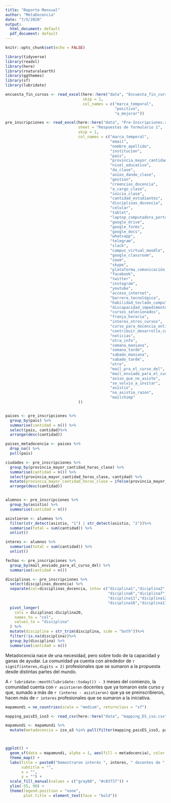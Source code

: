 ```yaml
---
title: "Reporte Mensual"
author: "MetaDocencia"
date: "7/5/2020"
output:
  html_document: default
  pdf_document: default
---
```


```r
knitr::opts_chunk$set(echo = FALSE)

library(tidyverse)
library(readxl)
library(here)
library(rnaturalearth)
library(ggthemes)
library(sf)
library(lubridate)

encuesta_fin_cursos <- read_excel(here::here("data", "Encuesta_fin_cursos.xlsx"),
                                  skip = 1,
                                  col_names = c("marca_temporal",
                                                "positivo",
                                                "a_mejorar"))

pre_inscripciones <- read_excel(here::here("data", "Pre-Inscripciones.xlsx"), 
                                sheet = "Respuestas de formulario 1", 
                                skip = 1,
                                col_names = c("marca_temporal",
                                              "email",
                                              "nombre_apellido",
                                              "institucion",
                                              "pais",
                                              "provincia_mayor_cantidad_horas_clase",
                                              "nivel_educativo",
                                              "da_clase",
                                              "anios_dando_clase",
                                              "gestion",
                                              "creencias_docencia",
                                              "a_cargo_clase",
                                              "inicio_clase",
                                              "cantidad_estudiantes",
                                              "disciplinas_docencia",
                                              "celular",
                                              "tablet",
                                              "laptop_computadora_portatil",
                                              "google_drive",
                                              "google_forms",
                                              "google_docs",
                                              "whatsapp",
                                              "telegram",
                                              "slack",
                                              "campus_virtual_moodle",
                                              "google_classroom",
                                              "zoom",
                                              "skype",
                                              "plataforma_comunicación_online",
                                              "facebook",
                                              "twitter",
                                              "instagram",
                                              "youtube",
                                              "acceso_internet",
                                              "barrera_tecnológica",
                                              "habilidad_teclado_compu",
                                              "discapacidad_impedimento",
                                              "cursos_selecionados",
                                              "franja_horaria",
                                              "interes_otros_cursos",
                                              "curso_para_docencia_online_otro_tema",
                                              "contribuir_desarrollo_cursos",
                                              "noticias",
                                              "otra_info",
                                              "semana_maniana",
                                              "semana_tarde",
                                              "sabado_maniana",
                                              "sabado_tarde",
                                              "otro",
                                              "mail_pra_el_curso_del",
                                              "mail_enviado_para_el_curso_del",
                                              "aviso_que_no_asiste",
                                              "se_volvio_a_invitar",
                                              "asistio",
                                              "no_asistio_razon",
                                              "mailchimp"
                                ))



```


```r
paises <- pre_inscripciones %>%
  group_by(pais) %>%
  summarise(cantidad = n()) %>%
  select(pais, cantidad)%>%
  arrange(desc(cantidad)) 

paises_metadocencia <- paises %>%
  drop_na() %>%
  pull(pais)

ciudades <- pre_inscripciones %>%
  group_by(provincia_mayor_cantidad_horas_clase) %>%
  summarise(cantidad = n()) %>%
  select(provincia_mayor_cantidad_horas_clase, cantidad) %>%
  mutate(provincia_mayor_cantidad_horas_clase = ifelse(provincia_mayor_cantidad_horas_clase == "Tierra del Fuego", "Tierra del Fuego, Antártida e Islas del Atlántico Sur", provincia_mayor_cantidad_horas_clase)) %>%
  arrange(desc(cantidad))


alumnos <- pre_inscripciones %>%
  group_by(asistio) %>%
  summarise(cantidad = n()) 

asistieron <- alumnos %>%
  filter(str_detect(asistio, "1") | str_detect(asistio, "2"))%>%
  summarise(total = sum(cantidad)) %>%
  unlist()

interes <- alumnos %>%
  summarise(total = sum(cantidad)) %>%
  unlist()

fechas <- pre_inscripciones %>%
  group_by(mail_enviado_para_el_curso_del) %>%
  summarise(cantidad = n())    

disciplinas <- pre_inscripciones %>%
  select(disciplinas_docencia) %>%
  separate(col=disciplinas_docencia, into= c("diciplina1","diciplina2","diciplina3","diciplina4", "diciplina5",
                                             "diciplina6","diciplina7","diciplina8","diciplina9", "diciplina10",
                                             "diciplina11","diciplina12","diciplina13","diciplina14", "diciplina15",
                                             "diciplina16","diciplina17","diciplina18","diciplina19", "diciplina20"), sep=",") %>%
  pivot_longer(
    cols = diciplina1:diciplina20,
    names_to = "col",
    values_to = "disciplina"
  ) %>%
  mutate(disciplina = str_trim(disciplina, side = "both"))%>%
  filter(!is.na(disciplina))%>%
  group_by(disciplina) %>%
  summarise(cantidad = n())  

```

Metadocencia nace de una necesidad, pero sobre todo de la capacidad y ganas de ayudar. La comunidad ya cuenta con alrededor de `r signif(interes,digits = 2)` profesionales que se sumaron a la propuesta desde distintas partes del mundo.

A `r lubridate::month(lubridate::today()) - 3`  meses del comienzo, la comunidad cuenta con `r asistieron` docentes que ya tomaron este curso y que, sumado a más de `r (interes - asistieron)` que ya se preinscribieron, hacen más de `r interes` profesionales que se sumaron a la iniciativa.


```r
mapamundi = ne_countries(scale = "medium", returnclass = "sf") 

mapping_paisES_iso3 <- read_csv(here::here("data", "mapping_ES_iso.csv"))

mapamundi <- mapamundi %>%
  mutate(metadocencia = iso_a3 %in% pull(filter(mapping_paisES_iso3, pais %in% paises_metadocencia), iso))



ggplot() +
  geom_sf(data = mapamundi, alpha = 1, aes(fill = metadocencia), color = "gray") +
  theme_map() +
  labs(title = paste0("Demostraron interés ", interes, " docentes de ", length(paises_metadocencia), " paises"),
       subtitle = "",
       x = "",
       y = "") +
  scale_fill_manual(values = c("gray88", "#c83737")) +
  ylim(-55, 90) +
  theme(legend.position = "none",
        plot.title = element_text(face = "bold")) 

```